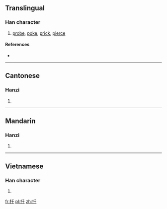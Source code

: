 ==Translingual==

===Han character===
{{Han char|rn=64|rad=手|as=03|sn=6|four=5204<sub>0</sub>|canj=手竹十 (QHJ)}}

# [[probe]], [[poke]], [[prick]], [[pierce]]

====References====
* {{Han ref|kx=0418.140|dkj=11814|dj=0765.090|hdz=31830.030|uh=6266|ud=25190|bh=C9E7|bd=51687}}

----

==Cantonese==

===Hanzi===
{{yue-hanzi|jyut=|y=chin1}}

# {{defn|lang=yue|sort=手03}}

----

==Mandarin==

===Hanzi===
{{cmn-hanzi|pin=[[qiān]] ([[qian1]])|wg=ch'ien<sup>1</sup>}}

# {{defn|lang=cmn|sort=手03}}

----

==Vietnamese==

===Han character===
{{vi-hantu|[[xiên]], [[chen]], [[xen]], [[thiên]]|rs=手03}}

# {{defn|lang=vi|sort=手03}}

[[fr:扦]]
[[pl:扦]]
[[zh:扦]]